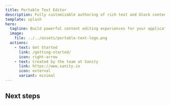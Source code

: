 ```yaml
---
title: Portable Text Editor
description: Fully customizable authoring of rich text and block content
template: splash
hero:
  tagline: Build powerful content editing experiences for your applications. Portable Text Editor gives developers complete control over styling, formatting, and content structure.
  image:
    file: ../../assets/portable-text-logo.png
  actions:
    - text: Get Started
      link: /getting-started/
      icon: right-arrow
    - text: Created by the team at Sanity
      link: https://www.sanity.io
      icon: external
      variant: minimal
---
```



<PortableTextEditor />

## Next steps

<CardGrid>
  <LinkCard
    title="Portable Text Editor Concepts"
    description="Learn more about the different parts that make up the Portable Text Editor"
    href="/concepts/portabletext/"
  />
  <LinkCard
    title="Customize text rendering"
    description="Customize how content is rendered in the PTE"
    href="/guides/custom-rendering/"
  />
  <LinkCard
    title="Customize the Toolbar"
    description="Change how the editor displays the toolbar"
    href="/guides/customize-toolbar/"
  />
  <LinkCard
    title="Learn about the Behavior API"
    description="Behaviors drive actions in the editor experience"
    href="/concepts/behavior/"
  />
  <LinkCard
    title="Explore the playground"
    description="Play with the Portable Text Editor in a sandbox"
    href="https://playground.portabletext.org/"
  />
</CardGrid>
